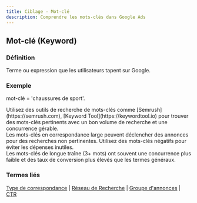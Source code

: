 ```yaml
---
title: Ciblage - Mot-clé
description: Comprendre les mots-clés dans Google Ads
---
```



## Mot-clé (Keyword)

### Définition
Terme ou expression que les utilisateurs tapent sur Google.

### Exemple
mot-clé = 'chaussures de sport'.

<Aside type="tip">
Utilisez des outils de recherche de mots-clés comme [Semrush](https://semrush.com), [Keyword Tool](https://keywordtool.io) pour trouver des mots-clés pertinents avec un bon volume de recherche et une concurrence gérable.
</Aside>

<Aside type="caution">
Les mots-clés en correspondance large peuvent déclencher des annonces pour des recherches non pertinentes. Utilisez des mots-clés négatifs pour éviter les dépenses inutiles.
</Aside>

<Aside type="note">
Les mots-clés de longue traîne (3+ mots) ont souvent une concurrence plus faible et des taux de conversion plus élevés que les termes généraux.
</Aside>

### Termes liés
[Type de correspondance](/fr/targeting/match-type) | [Réseau de Recherche](/fr/formats-networks/search-network) | [Groupe d'annonces](/fr/structure/ad-group) | [CTR](/fr/metrics/ctr)